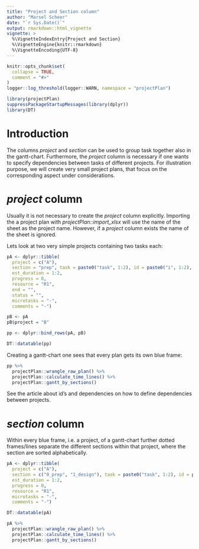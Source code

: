 ```yaml
---
title: "Project and Section column"
author: "Marsel Scheer"
date: "`r Sys.Date()`"
output: rmarkdown::html_vignette
vignette: >
  %\VignetteIndexEntry{Project and Section}
  %\VignetteEngine{knitr::rmarkdown}
  %\VignetteEncoding{UTF-8}
---
```


```r
knitr::opts_chunk$set(
  collapse = TRUE,
  comment = "#>"
)
logger::log_threshold(logger::WARN, namespace = "projectPlan")

library(projectPlan)
suppressPackageStartupMessages(library(dplyr))
library(DT)
```

# Introduction

The columns *project* and *section* can be used to group task together also in the gantt-chart. Furthermore,
the *project* column is necessary if one wants to specify dependencies between tasks of different projects.
For illustration purpose, we will create very small project plans, that focus on the corresponding aspect 
under considerations.

# *project* column

Usually it is not necessary to create the *project* column explicitly. Importing the a project plan with
*projectPlan::import_xlsx* will use the name of the sheet as the project name. However, if a *project*
column exists the name of the sheet is ignored.

Lets look at two very simple projects containing two tasks each:
```r
pA <- dplyr::tibble(
  project = c("A"), 
  section = "prep", task = paste0("task", 1:2), id = paste0("i", 1:2), start = "TODAY", depends_on = "", deadline = NA,
  est_duration = 1:2,
  progress = 0, 
  resource = "R1", 
  end = "",
  status = "",
  microtasks = "-",
  comments = "-")

pB <- pA
pB$project = "B"

pp <- dplyr::bind_rows(pA, pB)

DT::datatable(pp)
```

Creating a gantt-chart one sees that every plan gets its own blue frame:
```r
pp %>% 
  projectPlan::wrangle_raw_plan() %>% 
  projectPlan::calculate_time_lines() %>% 
  projectPlan::gantt_by_sections()
```

See the article about id's and dependencies on how to define dependencies between projects. 

# *section* column

Within every blue frame, i.e. a project, of a gantt-chart further dotted frames/lines separate the different sections within that project,
where the section are sorted alphabetically.

```r
pA <- dplyr::tibble(
  project = c("A"), 
  section = c("0_prep", "1_design"), task = paste0("task", 1:2), id = paste0("i", 1:2), start = "TODAY", depends_on = "", deadline = NA,
  est_duration = 1:2,
  progress = 0, 
  resource = "R1",
  microtasks = "-",
  comments = "-")

DT::datatable(pA)
```

```r
pA %>% 
  projectPlan::wrangle_raw_plan() %>% 
  projectPlan::calculate_time_lines() %>% 
  projectPlan::gantt_by_sections()
```
